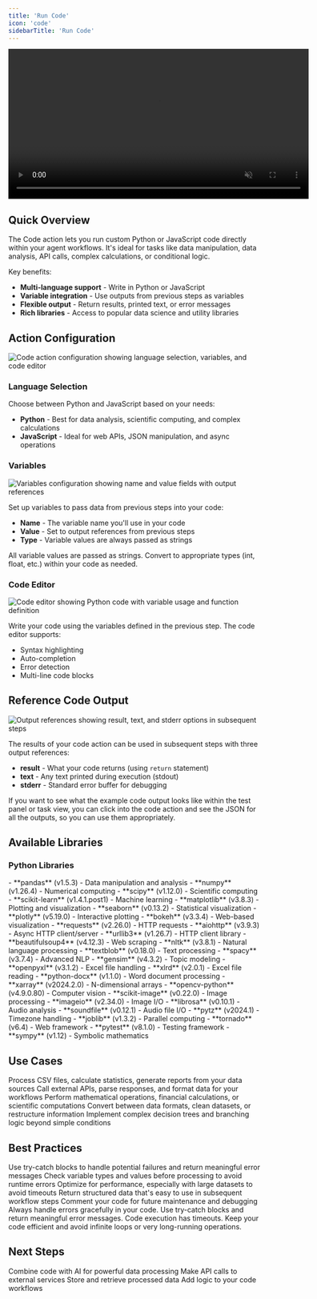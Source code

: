 ```yaml
---
title: 'Run Code'
icon: 'code'
sidebarTitle: 'Run Code'
---
```


<div style={{ display: 'flex', justifyContent: 'center', margin: '2rem 0' }}>
  <div className="video-card">
    <video
      src="/lindy-brand-assets/run-code-overview.mp4"
      width="600"
      autoPlay
      muted
      loop
      playsInline
      style={{ display: 'block', width: '100%', borderRadius: '16px' }}
    />
  </div>
</div>

## Quick Overview

The Code action lets you run custom Python or JavaScript code directly within your agent workflows. It's ideal for tasks like data manipulation, data analysis, API calls, complex calculations, or conditional logic.

Key benefits:
- **Multi-language support** - Write in Python or JavaScript
- **Variable integration** - Use outputs from previous steps as variables
- **Flexible output** - Return results, printed text, or error messages
- **Rich libraries** - Access to popular data science and utility libraries

## Action Configuration

<Frame>
  <img src="/lindy-brand-assets/code-language-choices.png" alt="Code action configuration showing language selection, variables, and code editor" />
</Frame>

### Language Selection

Choose between Python and JavaScript based on your needs:
- **Python** - Best for data analysis, scientific computing, and complex calculations
- **JavaScript** - Ideal for web APIs, JSON manipulation, and async operations

### Variables

<Frame>
  <img src="/lindy-brand-assets/code-variables.png" alt="Variables configuration showing name and value fields with output references" />
</Frame>

Set up variables to pass data from previous steps into your code:
- **Name** - The variable name you'll use in your code
- **Value** - Set to output references from previous steps
- **Type** - Variable values are always passed as strings

<Warning>
All variable values are passed as strings. Convert to appropriate types (int, float, etc.) within your code as needed.
</Warning>

### Code Editor

<Frame>
  <img src="/lindy-brand-assets/code-editor.png" alt="Code editor showing Python code with variable usage and function definition" />
</Frame>

Write your code using the variables defined in the previous step. The code editor supports:
- Syntax highlighting
- Auto-completion
- Error detection
- Multi-line code blocks

## Reference Code Output

<Frame>
  <img src="/lindy-brand-assets/code-variables-reference.png" alt="Output references showing result, text, and stderr options in subsequent steps" />
</Frame>

The results of your code action can be used in subsequent steps with three output references:

- **result** - What your code returns (using `return` statement)
- **text** - Any text printed during execution (stdout)
- **stderr** - Standard error buffer for debugging

<Tip>
If you want to see what the example code output looks like within the test panel or task view, you can click into the code action and see the JSON for all the outputs, so you can use them appropriately.
</Tip>

## Available Libraries

### Python Libraries

<AccordionGroup>
  <Accordion title="Data Science & Analytics">
    - **pandas** (v1.5.3) - Data manipulation and analysis
    - **numpy** (v1.26.4) - Numerical computing
    - **scipy** (v1.12.0) - Scientific computing
    - **scikit-learn** (v1.4.1.post1) - Machine learning
    - **matplotlib** (v3.8.3) - Plotting and visualization
    - **seaborn** (v0.13.2) - Statistical visualization
    - **plotly** (v5.19.0) - Interactive plotting
    - **bokeh** (v3.3.4) - Web-based visualization
  </Accordion>

  <Accordion title="Web & API">
    - **requests** (v2.26.0) - HTTP requests
    - **aiohttp** (v3.9.3) - Async HTTP client/server
    - **urllib3** (v1.26.7) - HTTP client library
    - **beautifulsoup4** (v4.12.3) - Web scraping
  </Accordion>

  <Accordion title="Text & NLP">
    - **nltk** (v3.8.1) - Natural language processing
    - **textblob** (v0.18.0) - Text processing
    - **spacy** (v3.7.4) - Advanced NLP
    - **gensim** (v4.3.2) - Topic modeling
  </Accordion>

  <Accordion title="File & Data Processing">
    - **openpyxl** (v3.1.2) - Excel file handling
    - **xlrd** (v2.0.1) - Excel file reading
    - **python-docx** (v1.1.0) - Word document processing
    - **xarray** (v2024.2.0) - N-dimensional arrays
  </Accordion>

  <Accordion title="Media & Image Processing">
    - **opencv-python** (v4.9.0.80) - Computer vision
    - **scikit-image** (v0.22.0) - Image processing
    - **imageio** (v2.34.0) - Image I/O
    - **librosa** (v0.10.1) - Audio analysis
    - **soundfile** (v0.12.1) - Audio file I/O
  </Accordion>

  <Accordion title="Utilities">
    - **pytz** (v2024.1) - Timezone handling
    - **joblib** (v1.3.2) - Parallel computing
    - **tornado** (v6.4) - Web framework
    - **pytest** (v8.1.0) - Testing framework
    - **sympy** (v1.12) - Symbolic mathematics
  </Accordion>
</AccordionGroup>

## Use Cases

<AccordionGroup>
  <Accordion title="Data Analysis">
    Process CSV files, calculate statistics, generate reports from your data sources
  </Accordion>
  
  <Accordion title="API Integration">
    Call external APIs, parse responses, and format data for your workflows
  </Accordion>
  
  <Accordion title="Complex Calculations">
    Perform mathematical operations, financial calculations, or scientific computations
  </Accordion>
  
  <Accordion title="Data Transformation">
    Convert between data formats, clean datasets, or restructure information
  </Accordion>

  <Accordion title="Conditional Logic">
    Implement complex decision trees and branching logic beyond simple conditions
  </Accordion>
</AccordionGroup>

## Best Practices

<AccordionGroup>
  <Accordion title="Error Handling">
    Use try-catch blocks to handle potential failures and return meaningful error messages
  </Accordion>
  
  <Accordion title="Variable Validation">
    Check variable types and values before processing to avoid runtime errors
  </Accordion>
  
  <Accordion title="Efficient Code">
    Optimize for performance, especially with large datasets to avoid timeouts
  </Accordion>
  
  <Accordion title="Clear Returns">
    Return structured data that's easy to use in subsequent workflow steps
  </Accordion>
  
  <Accordion title="Documentation">
    Comment your code for future maintenance and debugging
  </Accordion>
</AccordionGroup>

<Tip>
Always handle errors gracefully in your code. Use try-catch blocks and return meaningful error messages.
</Tip>

<Warning>
Code execution has timeouts. Keep your code efficient and avoid infinite loops or very long-running operations.
</Warning>

## Next Steps

<CardGroup cols={2}>
  <Card title="Agent Steps" href="/fundamentals/lindy-101/ai-agents" icon="brain-circuit">
    Combine code with AI for powerful data processing
  </Card>
  <Card title="HTTP Request" href="/skills/by-lindy/http-request" icon="globe">
    Make API calls to external services
  </Card>
  <Card title="Knowledge Base" href="/fundamentals/lindy-101/knowledge-base" icon="database">
    Store and retrieve processed data
  </Card>
  <Card title="Conditions" href="/fundamentals/lindy-101/conditions" icon="network-wired">
    Add logic to your code workflows
  </Card>
</CardGroup>